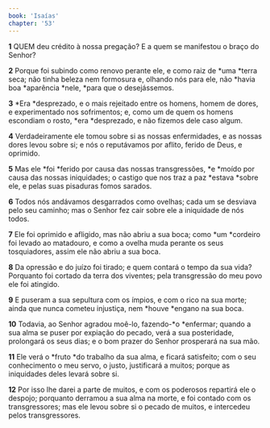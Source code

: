 ```yaml
---
book: 'Isaías'
chapter: '53'
---
```


**1** QUEM deu crédito à nossa pregação? E a quem se manifestou o braço do Senhor?

**2** Porque foi subindo como renovo perante ele, e como raiz de *uma *terra seca; não tinha beleza nem formosura e, olhando nós para ele, não *havia boa *aparência *nele, *para que o desejássemos.

**3** *Era *desprezado, e o mais rejeitado entre os homens, homem de dores, e experimentado nos sofrimentos; e, como um de quem os homens escondiam o rosto, *era *desprezado, e não fizemos dele caso algum.

**4** Verdadeiramente ele tomou sobre si as nossas enfermidades, e as nossas dores levou sobre si; e nós o reputávamos por aflito, ferido de Deus, e oprimido.

**5** Mas ele *foi *ferido por causa das nossas transgressões, *e *moído por causa das nossas iniquidades; o castigo que nos traz a paz *estava *sobre ele, e pelas suas pisaduras fomos sarados.

**6** Todos nós andávamos desgarrados como ovelhas; cada um se desviava pelo seu caminho; mas o Senhor fez cair sobre ele a iniquidade de nós todos.

**7** Ele foi oprimido e afligido, mas não abriu a sua boca; como *um *cordeiro foi levado ao matadouro, e como a ovelha muda perante os seus tosquiadores, assim ele não abriu a sua boca.

**8** Da opressão e do juízo foi tirado; e quem contará o tempo da sua vida? Porquanto foi cortado da terra dos viventes; pela transgressão do meu povo ele foi atingido.

**9** E puseram a sua sepultura com os ímpios, e com o rico na sua morte; ainda que nunca cometeu injustiça, nem *houve *engano na sua boca.

**10** Todavia, ao Senhor agradou moê-lo, fazendo-*o *enfermar; quando a sua alma se puser por expiação do pecado, verá a sua posteridade, prolongará os seus dias; e o bom prazer do Senhor prosperará na sua mão.

**11** Ele verá o *fruto *do trabalho da sua alma, e ficará satisfeito; com o seu conhecimento o meu servo, o justo, justificará a muitos; porque as iniquidades deles levará sobre si.

**12** Por isso lhe darei a parte de muitos, e com os poderosos repartirá ele o despojo; porquanto derramou a sua alma na morte, e foi contado com os transgressores; mas ele levou sobre si o pecado de muitos, e intercedeu pelos transgressores.
